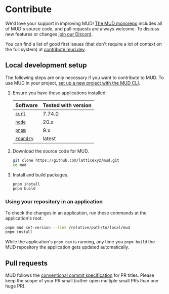 # Contribute

We'd love your support in improving MUD! [The MUD monorepo](https://github.com/latticexyz/mud) includes all of MUD's source code, and pull requests are always welcome.
To discuss new features or changes [join our Discord](https://lattice.xyz/discord).

You can find a list of good first issues (that don't require a lot of context on the full system) at [contribute.mud.dev](https://contribute.mud.dev).

## Local development setup

The following steps are only necessary if you want to contribute to MUD. To use MUD in your project, [set up a new project with the MUD CLI](/quick-start).

1. Ensure you have these applications installed:

   | Software                                                 | Tested with version |
   | -------------------------------------------------------- | ------------------- |
   | [`curl`](https://curl.se/)                               | 7.74.0              |
   | [`node`](https://nodejs.org/en/download/package-manager) | 20.x                |
   | [`pnpm`](https://pnpm.io/)                               | 9.x                 |
   | [`Foundry`](https://getfoundry.sh/)                      | latest              |

1. Download the source code for MUD.

   ```sh copy
   git clone https://github.com/latticexyz/mud.git
   cd mud
   ```

1. Install and build packages.

   ```sh copy
   pnpm install
   pnpm build
   ```

### Using your repository in an application

To check the changes in an application, run these commands at the application's root.

```sh copy
pnpm mud set-version --link /relative/path/to/local/mud
pnpm install
```

While the application's `pnpm dev` is running, any time you `pnpm build` the MUD repository the application gets updated automatically.

## Pull requests

MUD follows the [conventional commit specification](https://www.conventionalcommits.org/en/v1.0.0/) for PR titles.
Please keep the scope of your PR small (rather open multiple small PRs than one huge PR).
